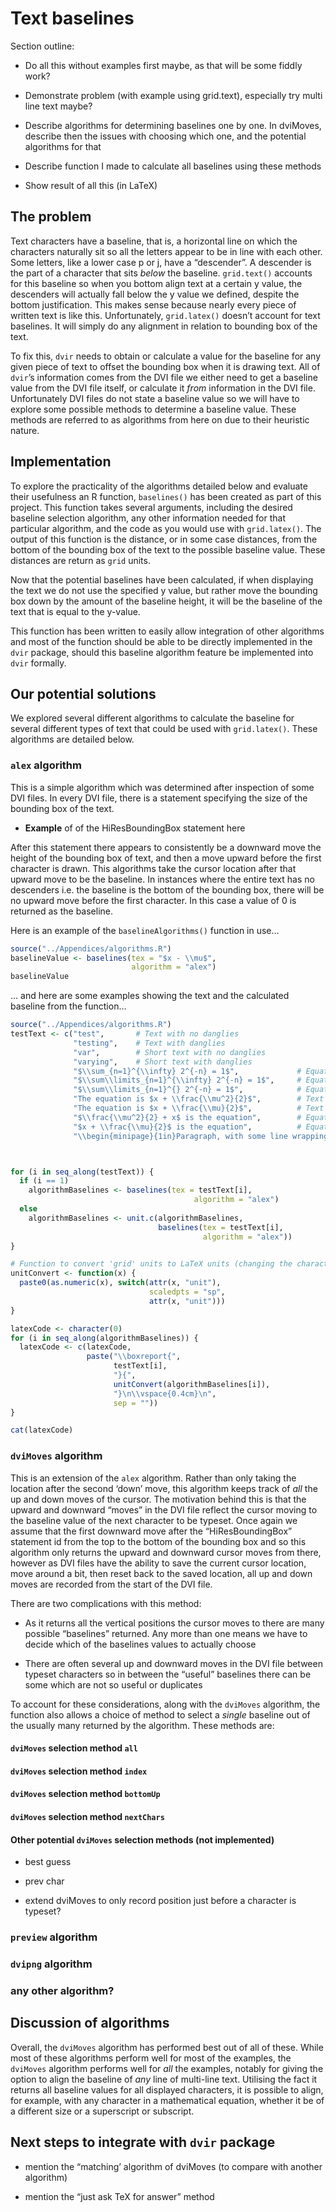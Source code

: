 \newpage{}

<!---
Give examples throughout this section of function use (like what the output looks like for example, if return a unit value), so don't need to do it when talking about the specific algorithms

Would it be possible to go into each character in the font and get the font metrics?

VERY IMPORTANT TO TRY OUT LATEX WITH THESE, IN CASE THEY DON'T WORK

Remember for things like multi line text, would need to add baselines of each line to the total height from the text above it (or from below)



In algorithms.R, delete "plotting" stuff (currently commented out) if we don't want that to be in final product
Maybe could move plotting stuff to "examples" script? Probably nah because of the fact they don't get the right baseline in R

Need to go through algorithms.R and tidy up, and proofread comments and all that


Explicitly mention name of algorithms.R function, and maybe the examples script too?, say they're in appendix
--->

# Text baselines

Section outline:

- Do all this without examples first maybe, as that will be some fiddly work?

- Demonstrate problem (with example using grid.text), especially try multi line text maybe?

- Describe algorithms for determining baselines one by one. In dviMoves, describe then the issues with choosing which one, and the potential algorithms for that

- Describe function I made to calculate all baselines using these methods

- Show result of all this (in LaTeX)

## The problem

Text characters have a baseline, that is, a horizontal line on which the characters naturally sit so all the letters appear to be in line with each other. Some letters, like a lower case p or j, have a "descender". A descender is the part of a character that sits *below* the baseline. `grid.text()` accounts for this baseline so when you bottom align text at a certain y value, the descenders will actually fall below the y value we defined, despite the bottom justification. This makes sense because nearly every piece of written text is like this. Unfortunately, `grid.latex()` doesn't account for text baselines. It will simply do any alignment in relation to bounding box of the text.

To fix this, `dvir` needs to obtain or calculate a value for the baseline for any given piece of text to offset the bounding box when it is drawing text. All of `dvir`'s information comes from the DVI file we either need to get a baseline value from the DVI file itself, or calculate it *from* information in the DVI file. Unfortunately DVI files do not state a baseline value so we will have to explore some possible methods to determine a baseline value. These methods are referred to as algorithms from here on due to their heuristic nature.

## Implementation

To explore the practicality of the algorithms detailed below and evaluate their usefulness an R function, `baselines()` has been created as part of this project. This function takes several arguments, including the desired baseline selection algorithm, any other information needed for that particular algorithm, and the \TeX{} code as you would use with `grid.latex()`. The output of this function is the distance, or in some case distances, from the bottom of the bounding box of the text to the possible baseline value. These distances are return as `grid` units. 

Now that the potential baselines have been calculated, if when displaying the text we do not use the specified y value, but rather move the bounding box down by the amount of the baseline height, it will be the baseline of the text that is equal to the y-value.

This function has been written to easily allow integration of other algorithms and most of the function should be able to be directly implemented in the `dvir` package, should this baseline algorithm feature be implemented into `dvir` formally.

## Our potential solutions

We explored several different algorithms to calculate the baseline for several different types of text that could be used with `grid.latex()`. These algorithms are detailed below.

### `alex` algorithm

This is a simple algorithm which was determined after inspection of some DVI files. In every DVI file, there is a statement specifying the size of the bounding box of the text.

- **Example** of of the HiResBoundingBox statement here 

After this statement there appears to consistently be a downward move the height of the bounding box of text, and then a move upward before the first character is drawn. This algorithms take the cursor location after that upward move to be the baseline. In instances where the entire text has no descenders i.e. the baseline is the bottom of the bounding box, there will be no upward move before the first character. In this case a value of 0 is returned as the baseline.

Here is an example of the `baselineAlgorithms()` function in use...

```{r}
source("../Appendices/algorithms.R")
baselineValue <- baselines(tex = "$x - \\mu$", 
                           algorithm = "alex")
baselineValue
```

... and here are some examples showing the text and the calculated baseline from the function...

<!---
Discussion - what does it work well or not well for?
--->

<!---
Where I define testText below - should I either put it in a non-visible chunk to evaluate in abckground, or just call the examples I'm going to do for each example indicudally?
--->

<!---
Here's the LaTeX stuff I need for examples!

https://www.techwalla.com/articles/horizontal-line-options-in-latex

remove eval=TRUE from these code chunks

Try some examples with \newline command instead of mini page
--->
```{r, eval = TRUE, echo = FALSE}
source("../Appendices/algorithms.R")
testText <- c("test",       # Text with no danglies
              "testing",    # Text with danglies
              "var",        # Short text with no danglies
              "varying",    # Short text with danglies
              "$\\sum_{n=1}^{\\infty} 2^{-n} = 1$",             # Equation only (inline)
              "$\\sum\\limits_{n=1}^{\\infty} 2^{-n} = 1$",     # Equation only (inline, but like 'displaymath')
              "$\\sum\\limits_{n=1}^{} 2^{-n} = 1$",            # Equation only (inline, but like 'displaymath' and without upper summation limit)
              "The equation is $x + \\frac{\\mu^2}{2}$",        # Text then equation
              "The equation is $x + \\frac{\\mu}{2}$",          # Text then equation (with lower equation height)
              "$\\frac{\\mu^2}{2} + x$ is the equation",        # Equation then text (with fraction first)
              "$x + \\frac{\\mu}{2}$ is the equation",          # Equation then text (with lower equation height, and fraction first)
              "\\begin{minipage}{1in}Paragraph, with some line wrapping!\\end{minipage}")  # Multiline text/paragraph



for (i in seq_along(testText)) {
  if (i == 1)
    algorithmBaselines <- baselines(tex = testText[i], 
                                         algorithm = "alex")
  else
    algorithmBaselines <- unit.c(algorithmBaselines, 
                                 baselines(tex = testText[i], 
                                           algorithm = "alex"))
}

# Function to convert 'grid' units to LaTeX units (changing the characters at the end basically)
unitConvert <- function(x) {
  paste0(as.numeric(x), switch(attr(x, "unit"),
                               scaledpts = "sp",
                               attr(x, "unit")))
}

latexCode <- character(0)
for (i in seq_along(algorithmBaselines)) {
  latexCode <- c(latexCode, 
                 paste("\\boxreport{", 
                       testText[i], 
                       "}{", 
                       unitConvert(algorithmBaselines[i]), 
                       "}\n\\vspace{0.4cm}\n", 
                       sep = ""))
}
```

\newsavebox{\dvibox}

\newcommand{\boxreport}[2]{%
  \sbox{\dvibox}{\parbox[b]{4in}{#1}}% Change width to be '1in' if going back to better way of doing it. Better yet, get variable that takes width of text itself (like TeX examples from Paul) 
  \usebox{\dvibox}%
  \vspace{-#2}%
  \hrule%
  \vspace{#2}%
}

```{r, echo = FALSE, results = "asis"}
cat(latexCode)
```

<!---
TO suss with pictures of baselines
-Which exampels to show
-Centre align?
-Make colour light red
-Change width of rule to match text width (either using vriable \dviwidth like before or just choosing arbitrary value)
--->



### `dviMoves` algorithm

This is an extension of the `alex` algorithm. Rather than only taking the location after the second 'down' move, this algorithm keeps track of *all* the up and down moves of the cursor. The motivation behind this is that the upward and downward "moves" in the DVI file reflect the cursor moving to the baseline value of the next character to be typeset. Once again we assume that the first downward move after the "HiResBoundingBox" statement id from the top to the bottom of the bounding box and so this algorithm only returns the upward and downward cursor moves from there, however as DVI files have the ability to save the current cursor location, move around a bit, then reset back to the saved location, all up and down moves are recorded from the start of the DVI file.

There are two complications with this method:

- As it returns all the vertical positions the cursor moves to there are many possible "baselines" returned. Any more than one means we have to decide which of the baselines values to actually choose

- There are often several up and downward moves in the DVI file between typeset characters so in between the "useful" baselines there can be some which are not so useful or duplicates

To account for these considerations, along with the `dviMoves` algorithm, the function also allows a choice of method to select a *single* baseline out of the usually many returned by the algorithm. These methods are:

#### `dviMoves` selection method `all`

<!---
Maybe add example doing length(v), just to show how many potential baselines there are for some examples
--->


#### `dviMoves` selection method `index`



#### `dviMoves` selection method `bottomUp`



#### `dviMoves` selection method `nextChars`



#### Other potential `dviMoves` selection methods (not implemented)

- best guess

- prev char

- extend dviMoves to only record position just before a character is typeset?



<!---
Discussion - what does dviMoves work well or not well for?
--->

### `preview` algorithm




<!---
Discussion - what does it work well or not well for?
--->

### `dvipng` algorithm





<!---
Discussion - what does it work well or not well for?
--->

### any other algorithm?

## Discussion of algorithms

<!---
Need to plot these things with latex to see if DVI moves is actuall best? And if it works for all situations?

--->
Overall, the `dviMoves` algorithm has performed best out of all of these. While most of these algorithms perform well for most of the examples, the `dviMoves` algorithm performs well for *all* the examples, notably for giving the option to align the baseline of *any* line of multi-line text. Utilising the fact it returns all baseline values for all displayed characters, it is possible to align, for example, with any character in a mathematical equation, whether it be of a different size or a superscript or subscript.


## Next steps to integrate with `dvir` package

- mention the "matching' algorithm of dviMoves (to compare with another algorithm)

- mention the "just ask TeX for answer" method
